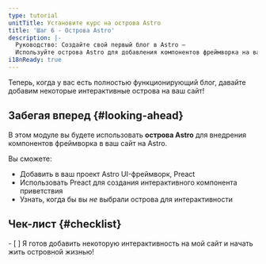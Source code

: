 ```yaml
---
type: tutorial
unitTitle: Установите курс на острова Astro
title: 'Шаг 6 - Острова Astro'
description: |-
  Руководство: Создайте свой первый блог в Astro —
  Используйте острова Astro для добавления компонентов фреймворка на ваш сайт в Astro
i18nReady: true
---
```



Теперь, когда у вас есть полностью функционирующий блог, давайте добавим некоторые интерактивные острова на ваш сайт!

## Забегая вперед \{#looking-ahead\}

В этом модуле вы будете использовать **острова Astro** для внедрения компонентов фреймворка в ваш сайт на Astro.

Вы сможете:
- Добавить в ваш проект Astro UI-фреймворк, Preact
- Использовать Preact для создания интерактивного компонента приветствия
- Узнать, когда бы вы _не_ выбрали острова для интерактивности


<Box icon="check-list">

## Чек-лист \{#checklist\}

<Checklist key ="interactivity">
- [ ] Я готов добавить некоторую интерактивность на мой сайт и начать жить островной жизнью!
</Checklist>
</Box>
